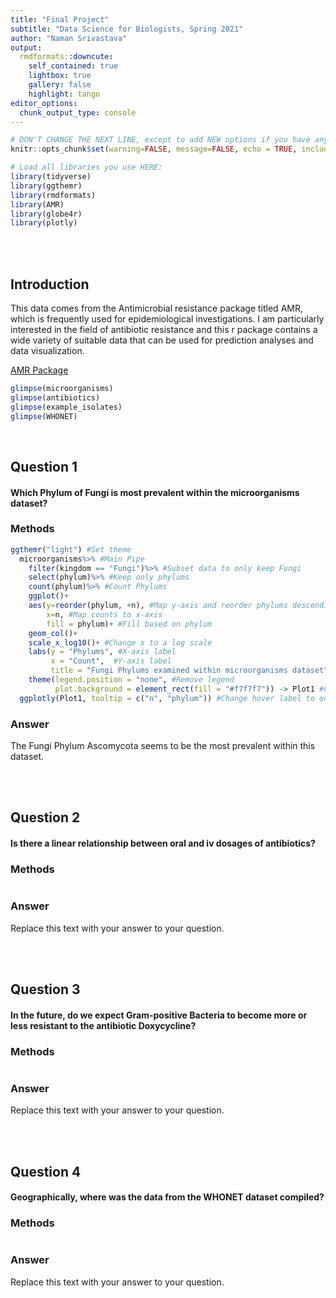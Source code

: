 ```yaml
---
title: "Final Project"
subtitle: "Data Science for Biologists, Spring 2021"
author: "Naman Srivastava"
output: 
  rmdformats::downcute:
    self_contained: true
    lightbox: true
    gallery: false
    highlight: tango
editor_options: 
  chunk_output_type: console
---
```


```r
# DON'T CHANGE THE NEXT LINE, except to add NEW options if you have any.
knitr::opts_chunk$set(warning=FALSE, message=FALSE, echo = TRUE, include = TRUE)

# Load all libraries you use HERE:
library(tidyverse)
library(ggthemr)
library(rmdformats)
library(AMR)
library(globe4r)
library(plotly)
```

<br><br>

## Introduction

This data comes from the Antimicrobial resistance package titled AMR, which is frequently used for epidemiological investigations. I am particularly interested in the field of antibiotic resistance and this r package contains a wide variety of suitable data that can be used for prediction analyses and data visualization.

[AMR Package](https://msberends.github.io/AMR/index.html)

```r

glimpse(microorganisms)
glimpse(antibiotics)
glimpse(example_isolates)
glimpse(WHONET)

```

<br>

## Question 1

#### Which Phylum of Fungi is most prevalent within the microorganisms dataset?

### Methods

```r

ggthemr("light") #Set theme
  microorganisms%>% #Main Pipe
    filter(kingdom == "Fungi")%>% #Subset data to only keep Fungi
    select(phylum)%>% #Keep only phylums
    count(phylum)%>% #Count Phylums
    ggplot()+
    aes(y=reorder(phylum, +n), #Map y-axis and reorder phylums descendingly 
        x=n, #Map counts to x-axis
        fill = phylum)+ #Fill based on phylum
    geom_col()+
    scale_x_log10()+ #Change x to a log scale
    labs(y = "Phylums", #X-axis label
         x = "Count",  #Y-axis label
         title = "Fungi Phylums examined within microorganisms dataset")+ #Add title
    theme(legend.position = "none", #Remove legend
          plot.background = element_rect(fill = "#f7f7f7")) -> Plot1 #Change background color
  ggplotly(Plot1, tooltip = c("n", "phylum")) #Change hover label to only n and phylum

```


### Answer

The Fungi Phylum Ascomycota seems to be the most prevalent within this dataset.


<br><br>

## Question 2

#### Is there a linear relationship between oral and iv dosages of antibiotics?

### Methods

```r



```


### Answer

Replace this text with your answer to your question.

<br><br>

## Question 3

#### In the future, do we expect Gram-positive Bacteria to become more or less resistant to the antibiotic Doxycycline?

### Methods

```r



```


### Answer

Replace this text with your answer to your question.


<br><br>

## Question 4

#### Geographically, where was the data from the WHONET dataset compiled?

### Methods

```r



```


### Answer

Replace this text with your answer to your question.
